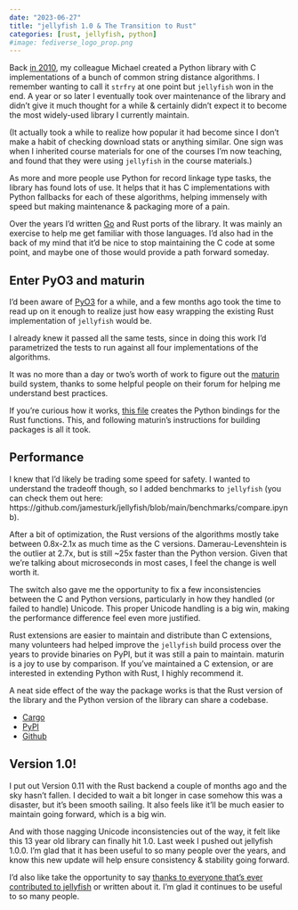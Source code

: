```yaml
---
date: "2023-06-27"
title: "jellyfish 1.0 & The Transition to Rust"
categories: [rust, jellyfish, python]
#image: fediverse_logo_prop.png
---
```


Back [in 2010](https://github.com/jamesturk/jellyfish/commits/main?after=2ebc2c647eafce3036d12814b0247cdd55e0be4d+489&branch=main&qualified_name=refs%2Fheads%2Fmain), my colleague Michael created a Python library with C implementations of a bunch of common string distance algorithms. I remember wanting to call it `strfry` at one point but `jellyfish` won in the end. A year or so later I eventually took over maintenance of the library and didn't give it much thought for a while & certainly didn't expect it to become the most widely-used library I currently maintain.

(It actually took a while to realize how popular it had become since I don't make a habit of checking download stats or anything similar. One sign was when I inherited course materials for one of the courses I'm now teaching, and found that they were using `jellyfish` in the course materials.)

As more and more people use Python for record linkage type tasks, the library has found lots of use. It helps that it has C implementations with Python fallbacks for each of these algorithms, helping immensely with speed but making maintenance & packaging more of a pain.

Over the years I'd written [Go](https://github.com/jamesturk/go-jellyfish) and Rust ports of the library. It was mainly an exercise to help me get familiar with those languages. I'd also had in the back of my mind that it'd be nice to stop maintaining the C code at some point, and maybe one of those would provide a path forward someday.

## Enter PyO3 and maturin

I'd been aware of [PyO3](https://github.com/PyO3/pyo3) for a while, and a few months ago took the time to read up on it enough to realize just how easy wrapping the existing Rust implementation of `jellyfish` would be.

I already knew it passed all the same tests, since in doing this work I'd parametrized the tests to run against all four implementations of the algorithms.

It was no more than a day or two's worth of work to figure out the [maturin](https://github.com/PyO3/maturin) build system, thanks to some helpful people on their forum for helping me understand best practices.

If you're curious how it works, [this file](https://github.com/jamesturk/jellyfish/blob/main/src/rustyfish.rs) creates the Python bindings for the Rust functions. This, and following maturin's instructions for building packages is all it took.

## Performance

I knew that I'd likely be trading some speed for safety. I wanted to understand the tradeoff though, so I added benchmarks to `jellyfish` (you can check them out here: https://github.com/jamesturk/jellyfish/blob/main/benchmarks/compare.ipynb).

After a bit of optimization, the Rust versions of the algorithms mostly take between 0.8x-2.1x as much time as the C versions.  Damerau-Levenshtein is the outlier at 2.7x, but is still ~25x faster than the Python version.  Given that we're talking about microseconds in most cases, I feel the change is well worth it.

The switch also gave me the opportunity to fix a few inconsistencies between the C and Python versions, particularly in how they handled (or failed to handle) Unicode. This proper Unicode handling is a big win, making the performance difference feel even more justified.

Rust extensions are easier to maintain and distribute than C extensions, many volunteers had helped improve the `jellyfish` build process over the years to provide binaries on PyPI, but it was still a pain to maintain.  maturin is a joy to use by comparison. If you've maintained a C extension, or are interested in extending Python with Rust, I highly recommend it.

A neat side effect of the way the package works is that the Rust version of the library and the Python version of the library can share a codebase. 

* [Cargo](https://crates.io/crates/jellyfish/)
* [PyPI](https://pypi.org/project/jellyfish/)
* [Github](https://github.com/jamesturk/jellyfish/)

## Version 1.0!

I put out Version 0.11 with the Rust backend a couple of months ago and the sky hasn't fallen. I decided to wait a bit longer in case somehow this was a disaster, but it's been smooth sailing. It also feels like it'll be much easier to maintain going forward, which is a big win.

And with those nagging Unicode inconsistencies out of the way, it felt like this 13 year old library can finally hit 1.0.  Last week I pushed out jellyfish 1.0.0. I'm glad that it has been useful to so many people over the years, and know this new update will help ensure consistency & stability going forward.

I'd also like take the opportunity to say [thanks to everyone that's ever contributed to jellyfish](https://github.com/jamesturk/jellyfish/graphs/contributors) or written about it. I'm glad it continues to be useful to so many people.